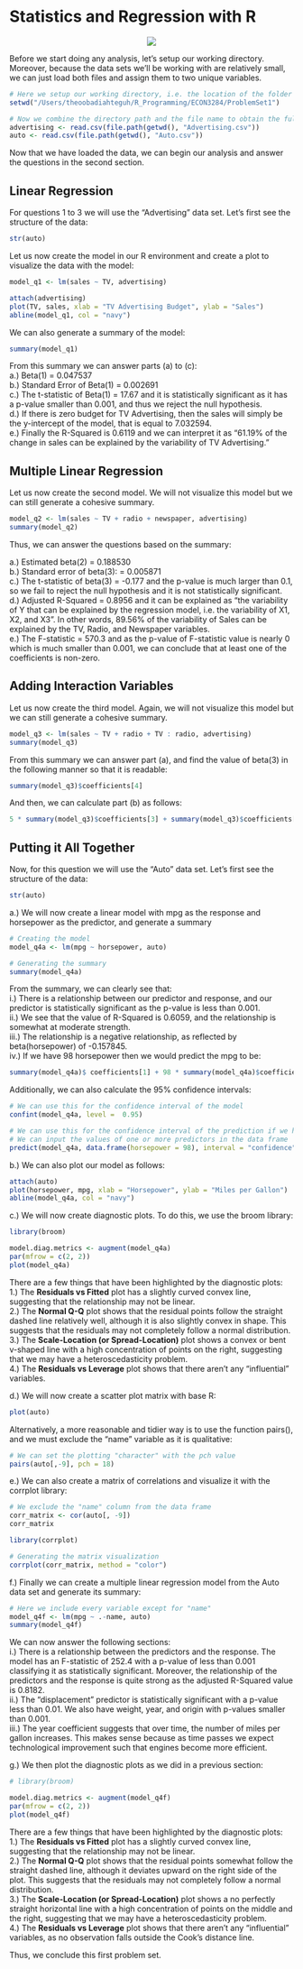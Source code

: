 # Statistics and Regression with R {#regression}
<center>
![](~/Desktop/Projects/Couscous/images/workinprogress.jpeg)
</center>

Before we start doing any analysis, let's setup our working directory. Moreover,
because the data sets we'll be working with are relatively small, we can just
load both files and assign them to two unique variables.

```r
# Here we setup our working directory, i.e. the location of the folder we are using
setwd("/Users/theoobadiahteguh/R_Programming/ECON3284/ProblemSet1")

# Now we combine the directory path and the file name to obtain the full path
advertising <- read.csv(file.path(getwd(), "Advertising.csv"))
auto <- read.csv(file.path(getwd(), "Auto.csv"))
```

Now that we have loaded the data, we can begin our analysis and answer the 
questions in the second section.

## Linear Regression

For questions 1 to 3 we will use the "Advertising" data set. Let's first see the structure of the data:

```r
str(auto)
```

Let us now create the model in our R environment and create a plot to 
visualize the data with the model:

```r
model_q1 <- lm(sales ~ TV, advertising)

attach(advertising)
plot(TV, sales, xlab = "TV Advertising Budget", ylab = "Sales")
abline(model_q1, col = "navy")
```

We can also generate a summary of the model:

```r
summary(model_q1)
```

From this summary we can answer parts (a) to (c):\
a.) Beta(1) = 0.047537\
b.) Standard Error of Beta(1) = 0.002691\
c.) The t-statistic of Beta(1) = 17.67 and it is statistically significant as it has a p-value smaller than 0.001, and thus we reject the null hypothesis.\
d.) If there is zero budget for TV Advertising, then the sales will simply be the
y-intercept of the model, that is equal to 7.032594.\
e.) Finally the R-Squared is 0.6119 and we can interpret it as "61.19% of the
change in sales can be explained by the variability of TV Advertising."\

## Multiple Linear Regression
Let us now create the second model. We will not visualize this model but we can 
still generate a cohesive summary.

```r
model_q2 <- lm(sales ~ TV + radio + newspaper, advertising)
summary(model_q2)
```

Thus, we can answer the questions based on the summary:

a.) Estimated beta(2) = 0.188530\
b.) Standard error of beta(3): = 0.005871\
c.) The t-statistic of beta(3) = -0.177 and the p-value is much larger than 0.1,
so we fail to reject the null hypothesis and it is not statistically significant.\
d.) Adjusted R-Squared = 0.8956 and it can be explained as "the variability of Y that can be explained by the regression model, i.e. the variability of X1, X2, and X3". In other words, 89.56% of the variability of Sales can be explained by the TV, Radio, and Newspaper variables.\
e.) The F-statistic = 570.3 and as the p-value of F-statistic value is nearly 0 which is much smaller than 0.001, we can conclude that at least one of the coefficients is non-zero.\

## Adding Interaction Variables
Let us now create the third model. Again, we will not visualize this model but 
we can still generate a cohesive summary.

```r
model_q3 <- lm(sales ~ TV + radio + TV : radio, advertising)
summary(model_q3)
```

From this summary we can answer part (a), and find the value of beta(3) in the following manner so that it is readable:

```r
summary(model_q3)$coefficients[4]
```

And then, we can calculate part (b) as follows: 
```r
5 * summary(model_q3)$coefficients[3] + summary(model_q3)$coefficients[4] * 200 * 5 
```

## Putting it All Together
Now, for this question we will use the "Auto" data set. Let's first see the structure of the data:

```r
str(auto)
```

a.) We will now create a linear model with mpg as the response and horsepower as the predictor, and generate a summary
```r
# Creating the model
model_q4a <- lm(mpg ~ horsepower, auto)

# Generating the summary
summary(model_q4a)
```

From the summary, we can clearly see that:\
i.) There is a relationship between our predictor and response, and our predictor is statistically significant as the p-value is less than 0.001.\
ii.) We see that the value of R-Squared is 0.6059, and the relationship is somewhat at moderate strength.\
iii.) The relationship is a negative relationship, as reflected by beta(horsepower) of -0.157845.\
iv.) If we have 98 horsepower then we would predict the mpg to be:
```r
summary(model_q4a)$ coefficients[1] + 98 * summary(model_q4a)$coefficients[2]
```

Additionally, we can also calculate the 95% confidence intervals:
```r
# We can use this for the confidence interval of the model
confint(model_q4a, level =  0.95)

# We can use this for the confidence interval of the prediction if we have 98 horsepower
# We can input the values of one or more predictors in the data frame
predict(model_q4a, data.frame(horsepower = 98), interval = "confidence")
```

b.) We can also plot our model as follows:
```r
attach(auto)
plot(horsepower, mpg, xlab = "Horsepower", ylab = "Miles per Gallon")
abline(model_q4a, col = "navy")
```

c.) We will now create diagnostic plots. To do this, we use the broom library:

```r
library(broom)

model.diag.metrics <- augment(model_q4a)
par(mfrow = c(2, 2))
plot(model_q4a)
```

There are a few things that have been highlighted by the diagnostic plots:\
1.) The **Residuals vs Fitted** plot has a slightly curved convex line, suggesting
that the relationship may not be linear.\
2.) The **Normal Q-Q** plot shows that the residual points follow the straight dashed line relatively well, although it is also slightly convex in shape. This suggests that the residuals may not completely follow a normal distribution.\
3.) The **Scale-Location (or Spread-Location)** plot shows a convex or bent v-shaped line with a high concentration of points on the right, suggesting that we may have a heteroscedasticity problem.\
4.) The **Residuals vs Leverage** plot shows that there aren't any "influential" variables.

d.) We will now create a scatter plot matrix with base R:
```r
plot(auto)
```

Alternatively, a more reasonable and tidier way is to use the function pairs(), and we must exclude the "name" variable as it is qualitative:

```r
# We can set the plotting "character" with the pch value
pairs(auto[,-9], pch = 18)
```

e.) We can also create a matrix of correlations and visualize it with the corrplot library:
```r
# We exclude the "name" column from the data frame
corr_matrix <- cor(auto[, -9])
corr_matrix
```

```r
library(corrplot)

# Generating the matrix visualization
corrplot(corr_matrix, method = "color")
```

f.) Finally we can create a multiple linear regression model from the Auto data set and generate its summary: 

```r
# Here we include every variable except for "name"
model_q4f <- lm(mpg ~ .-name, auto)
summary(model_q4f)
```

We can now answer the following sections:\
i.) There is a relationship between the predictors and the response. The model has an F-statistic of 252.4 with a p-value of less than 0.001 classifying it as statistically significant. Moreover, the relationship of the predictors and the response is quite strong as the adjusted R-Squared value is 0.8182.\
ii.) The "displacement" predictor is statistically significant with a p-value less than 0.01. We also have weight, year, and origin with p-values smaller than 0.001.\
iii.) The year coefficient suggests that over time, the number of miles per gallon increases. This makes sense because as time passes we expect technological improvement such that engines become more efficient.\

g.) We then plot the diagnostic plots as we did in a previous section:
```r
# library(broom)

model.diag.metrics <- augment(model_q4f)
par(mfrow = c(2, 2))
plot(model_q4f)
```

There are a few things that have been highlighted by the diagnostic plots:\
1.) The **Residuals vs Fitted** plot has a slightly curved convex line, suggesting
that the relationship may not be linear.\
2.) The **Normal Q-Q** plot shows that the residual points somewhat follow the straight dashed line, although it deviates upward on the right side of the plot. This suggests that the residuals may not completely follow a normal distribution.\
3.) The **Scale-Location (or Spread-Location)** plot shows a no perfectly straight horizontal line with a high concentration of points on the middle and the right, suggesting that we may have a heteroscedasticity problem.\
4.) The **Residuals vs Leverage** plot shows that there aren't any "influential" variables, as no observation falls outside the Cook's distance line.

Thus, we conclude this first problem set.
